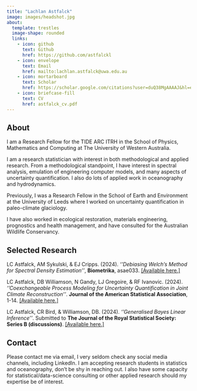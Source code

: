 ```yaml
---
title: "Lachlan Astfalck"
image: images/headshot.jpg
about:
  template: trestles
  image-shape: rounded
  links:
    - icon: github
      text: Github
      href: https://github.com/astfalckl
    - icon: envelope
      text: Email
      href: mailto:lachlan.astfalck@uwa.edu.au
    - icon: mortarboard
      text: Scholar
      href: https://scholar.google.com/citations?user=duQ38MgAAAAJ&hl=en&oi=ao
    - icon: briefcase-fill
      text: CV
      href: astfalck_cv.pdf
---
```


## About

I am a Research Fellow for the TIDE ARC ITRH in the School of Physics, Mathematics and Computing at The University of Western Australia. 

I am a research statistician with interest in both methodological and applied research. From a methodological standpoint, I have interest in spectral analysis, emulation of engineering computer models, and many aspects of uncertainty quantification. I also do lots of applied work in oceanography and hydrodynamics.

Previously, I was a Research Fellow in the School of Earth and Environment at the University of Leeds where I worked on uncertainty quantification in paleo-climate glaciology.

I have also worked in ecological restoration, materials engineering, prognostics and health management, and have consulted for the Australian Wildlife Conservancy.

## Selected Research

LC Astfalck, AM Sykulski, & EJ Cripps. (2024). *''Debiasing Welch’s Method for Spectral Density Estimation''*, **Biometrika**, asae033. [[Available here.]](https://academic.oup.com/biomet/advance-article/doi/10.1093/biomet/asae033/7703280)

LC Astfalck, DB Williamson, N Gandy, LJ Gregoire, & RF Ivanovic. (2024). *''Coexchangeable Process Modeling for Uncertainty Quantification in Joint Climate Reconstruction''*. **Journal of the American Statistical Association**, 1-14. [[Available here.]](https://www.tandfonline.com/doi/full/10.1080/01621459.2024.2325705)

LC Astfalck, CR Bird, & Williamson, DB. (2024). *''Generalised Bayes Linear Inference''*. Submitted to **The Journal of the Royal Statistical Society: Series B (discussions)**. [[Available here.]](https://arxiv.org/pdf/2405.14145)

## Contact

Please contact me via email, I very seldom check any social media channels, including LinkedIn. I am accepting research students in statistics and oceanography, don't be shy in reaching out. I also have some capacity for statistical/data-science consulting or other applied research should my expertise be of interest.

